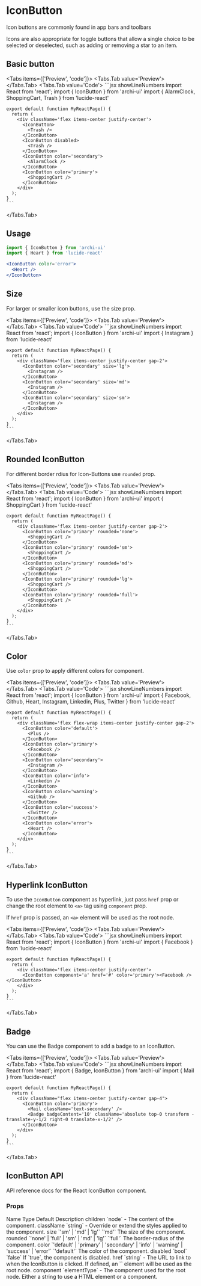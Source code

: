 
# IconButton

Icon buttons are commonly found in app bars and toolbars

Icons are also appropriate for toggle buttons that allow a single choice to be selected or deselected, such as adding or removing a star to an item.

## Basic button
<Tabs items={['Preview', 'code']}>
  <Tabs.Tab value='Preview'>
    <BasicIconButton />
  </Tabs.Tab>
  <Tabs.Tab value='Code'>
    ```jsx showLineNumbers
    import React from 'react';
    import { IconButton } from 'archi-ui'
    import { AlarmClock, ShoppingCart, Trash } from 'lucide-react'

    export default function MyReactPage() {
      return (
        <div className='flex items-center justify-center'>
          <IconButton>
            <Trash />
          </IconButton>
          <IconButton disabled>
            <Trash />
          </IconButton>
          <IconButton color='secondary'>
            <AlarmClock />
          </IconButton>
          <IconButton color='primary'>
            <ShoppingCart />
          </IconButton>
        </div>
      );
    }
    ```
  </Tabs.Tab>
</Tabs>

## Usage
```jsx
import { IconButton } from 'archi-ui'
import { Heart } from 'lucide-react'
```
```jsx
<IconButton color='error'>
  <Heart />
</IconButton>
```

## Size
For larger or smaller icon buttons, use the size prop.

<Tabs items={['Preview', 'code']}>
  <Tabs.Tab value='Preview'>
    <IconButtonSize />
  </Tabs.Tab>
  <Tabs.Tab value='Code'>
    ```jsx showLineNumbers
    import React from 'react';
    import { IconButton } from 'archi-ui'
    import { Instagram } from 'lucide-react'

    export default function MyReactPage() {
      return (
        <div className='flex items-center justify-center gap-2'>
          <IconButton color='secondary' size='lg'>
            <Instagram />
          </IconButton>
          <IconButton color='secondary' size='md'>
            <Instagram />
          </IconButton>
          <IconButton color='secondary' size='sm'>
            <Instagram />
          </IconButton>
        </div>
      );
    }
    ```
  </Tabs.Tab>
</Tabs>

## Rounded IconButton
For different border rdius for Icon-Buttons use `rounded` prop.

<Tabs items={['Preview', 'code']}>
  <Tabs.Tab value='Preview'>
    <RoundedIconButton />
  </Tabs.Tab>
  <Tabs.Tab value='Code'>
    ```jsx showLineNumbers
    import React from 'react';
    import { IconButton } from 'archi-ui'
    import { ShoppingCart } from 'lucide-react'

    export default function MyReactPage() {
      return (
        <div className='flex items-center justify-center gap-2'>
          <IconButton color='primary' rounded='none'>
            <ShoppingCart />
          </IconButton>
          <IconButton color='primary' rounded='sm'>
            <ShoppingCart />
          </IconButton>
          <IconButton color='primary' rounded='md'>
            <ShoppingCart />
          </IconButton>
          <IconButton color='primary' rounded='lg'>
            <ShoppingCart />
          </IconButton>
          <IconButton color='primary' rounded='full'>
            <ShoppingCart />
          </IconButton>
        </div>
      );
    }
    ```
  </Tabs.Tab>
</Tabs>

## Color
Use `color` prop to apply different colors for component.

<Tabs items={['Preview', 'code']}>
  <Tabs.Tab value='Preview'>
    <IconButtonColor />
  </Tabs.Tab>
  <Tabs.Tab value='Code'>
    ```jsx showLineNumbers
    import React from 'react';
    import { IconButton } from 'archi-ui'
    import { Facebook, Github, Heart, Instagram, Linkedin, Plus, Twitter } from 'lucide-react'

    export default function MyReactPage() {
      return (
        <div className='flex flex-wrap items-center justify-center gap-2'>
          <IconButton color='default'>
            <Plus />
          </IconButton>
          <IconButton color='primary'>
            <Facebook />
          </IconButton>
          <IconButton color='secondary'>
            <Instagram />
          </IconButton>
          <IconButton color='info'>
            <Linkedin />
          </IconButton>
          <IconButton color='warning'>
            <Github />
          </IconButton>
          <IconButton color='success'>
            <Twitter />
          </IconButton>
          <IconButton color='error'>
            <Heart />
          </IconButton>
        </div>
      );
    }
    ```
  </Tabs.Tab>
</Tabs>

## Hyperlink IconButton
To use the `IconButton` component as hyperlink, just pass `href` prop or change the root element to `<a>` tag using `component` prop.

If `href` prop is passed, an `<a>` element will be used as the root node.

<Tabs items={['Preview', 'code']}>
  <Tabs.Tab value='Preview'>
    <HyperlinkIconButton />
  </Tabs.Tab>
  <Tabs.Tab value='Code'>
    ```jsx showLineNumbers
    import React from 'react';
    import { IconButton } from 'archi-ui'
    import { Facebook } from 'lucide-react'

    export default function MyReactPage() {
      return (
        <div className='flex items-center justify-center'>
          <IconButton component='a' href='#' color='primary'><Facebook /></IconButton>
        </div>
      );
    }
    ```
  </Tabs.Tab>
</Tabs>

## Badge
You can use the Badge component to add a badge to an IconButton.

<Tabs items={['Preview', 'code']}>
  <Tabs.Tab value='Preview'>
    <BadgeIconButton />
  </Tabs.Tab>
  <Tabs.Tab value='Code'>
    ```jsx showLineNumbers
    import React from 'react';
    import { Badge, IconButton } from 'archi-ui'
    import { Mail } from 'lucide-react'

    export default function MyReactPage() {
      return (
        <div className="flex items-center justify-center gap-4">
          <IconButton color='primary'>
            <Mail className='text-secondary' />
            <Badge badgeContent='10' className='absolute top-0 transform -translate-y-1/2 right-0 translate-x-1/2' />
          </IconButton>
        </div>
      );
    }
    ```
  </Tabs.Tab>
</Tabs>

## IconButton API
API reference docs for the React IconButton component.

### Props
<Table>
  <thead>
    <Table.Tr>
      <Table.Th>Name</Table.Th>
      <Table.Th>Type</Table.Th>
      <Table.Th>Default</Table.Th>
      <Table.Th>Description</Table.Th>
    </Table.Tr>
  </thead>
  <tbody>
    <Table.Tr>
      <Table.Td>children</Table.Td>
      <Table.Td>`node`</Table.Td>
      <Table.Td>-</Table.Td>
      <Table.Td>The content of the component.</Table.Td>
    </Table.Tr>
    <Table.Tr>
      <Table.Td>className</Table.Td>
      <Table.Td>`string`</Table.Td>
      <Table.Td>-</Table.Td>
      <Table.Td>Override or extend the styles applied to the component.</Table.Td>
    </Table.Tr>
    <Table.Tr>
      <Table.Td>size</Table.Td>
      <Table.Td>`'sm' | 'md' | 'lg'`</Table.Td>
      <Table.Td>`'md'`</Table.Td>
      <Table.Td>The size of the component.</Table.Td>
    </Table.Tr>
    <Table.Tr>
      <Table.Td>rounded</Table.Td>
      <Table.Td>`'none' | 'full' | 'sm' | 'md' | 'lg'`</Table.Td>
      <Table.Td>`'full'`</Table.Td>
      <Table.Td>The border-radius of the component.</Table.Td>
    </Table.Tr>
    <Table.Tr>
      <Table.Td>color</Table.Td>
      <Table.Td>`'default' | 'primary' | 'secondary' | 'info' | 'warning' | 'success' | 'error'`</Table.Td>
      <Table.Td>`'default'`</Table.Td>
      <Table.Td>The color of the component.</Table.Td>
    </Table.Tr>
    <Table.Tr>
      <Table.Td>disabled</Table.Td>
      <Table.Td>`bool`</Table.Td>
      <Table.Td>`false`</Table.Td>
      <Table.Td>If `true`, the component is disabled.</Table.Td>
    </Table.Tr>
    <Table.Tr>
      <Table.Td>href</Table.Td>
      <Table.Td>`string`</Table.Td>
      <Table.Td>-</Table.Td>
      <Table.Td>The URL to link to when the IconButton is clicked. If defined, an `<a>` element will be used as the root node.</Table.Td>
    </Table.Tr>
    <Table.Tr>
      <Table.Td>component</Table.Td>
      <Table.Td>`elementType`</Table.Td>
      <Table.Td>-</Table.Td>
      <Table.Td>The component used for the root node. Either a string to use a HTML element or a component.</Table.Td>
    </Table.Tr>
  </tbody>
</Table>
